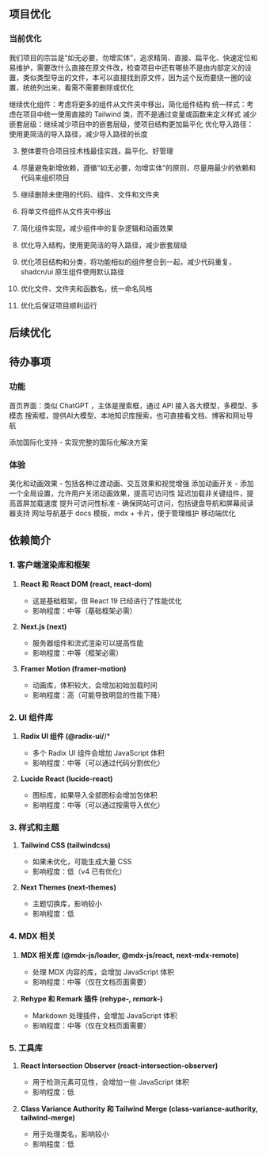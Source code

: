 ## 项目优化

### 当前优化

我们项目的宗旨是“如无必要，勿增实体”，追求精简、直接、扁平化、快速定位和易维护，需要改什么直接在原文件改，检查项目中还有哪些不是由内部定义的设置，类似类型导出的文件，本可以直接找到原文件，因为这个反而要绕一圈的设置，统统列出来，看需不需要删除或优化

继续优化组件：考虑将更多的组件从文件夹中移出，简化组件结构
统一样式：考虑在项目中统一使用直接的 Tailwind 类，而不是通过变量或函数来定义样式
减少嵌套层级：继续减少项目中的嵌套层级，使项目结构更加扁平化
优化导入路径：使用更简洁的导入路径，减少导入路径的长度

3. 整体要符合项目技术栈最佳实践，扁平化、好管理
4. 尽量避免新增依赖，遵循“如无必要，勿增实体”的原则，尽量用最少的依赖和代码来组织项目

1. 继续删除未使用的代码、组件、文件和文件夹
2. 将单文件组件从文件夹中移出
3. 简化组件实现，减少组件中的复杂逻辑和动画效果
4. 优化导入结构，使用更简洁的导入路径，减少嵌套层级
5. 优化项目结构和分类，将功能相似的组件整合到一起，减少代码重复，shadcn/ui 原生组件使用默认路径
6. 优化文件、文件夹和函数名，统一命名风格
7. 优化后保证项目顺利运行

## 后续优化

## 待办事项

### 功能

首页界面：类似 ChatGPT ，主体是搜索框，通过 API 接入各大模型，多模型、多模态
搜索框，提供AI大模型、本地知识库搜索，也可直接看文档、博客和网址导航

添加国际化支持 - 实现完整的国际化解决方案

### 体验

美化和动画效果 - 包括各种过渡动画、交互效果和视觉增强
添加动画开关 - 添加一个全局设置，允许用户关闭动画效果，提高可访问性
延迟加载非关键组件，提高首屏加载速度
提升可访问性标准 - 确保网站可访问，包括键盘导航和屏幕阅读器支持
网址导航基于 docs 模板，mdx + 卡片，便于管理维护
移动端优化

## 依赖简介

### 1. 客户端渲染库和框架

1. **React 和 React DOM (react, react-dom)**
   - 这是基础框架，但 React 19 已经进行了性能优化
   - 影响程度：中等（基础框架必需）

2. **Next.js (next)**
   - 服务器组件和流式渲染可以提高性能
   - 影响程度：中等（框架必需）

3. **Framer Motion (framer-motion)**
   - 动画库，体积较大，会增加初始加载时间
   - 影响程度：高（可能导致明显的性能下降）

### 2. UI 组件库

1. **Radix UI 组件 (@radix-ui/***)**
   - 多个 Radix UI 组件会增加 JavaScript 体积
   - 影响程度：中等（可以通过代码分割优化）

2. **Lucide React (lucide-react)**
   - 图标库，如果导入全部图标会增加包体积
   - 影响程度：中等（可以通过按需导入优化）

### 3. 样式和主题

1. **Tailwind CSS (tailwindcss)**
   - 如果未优化，可能生成大量 CSS
   - 影响程度：低（v4 已有优化）

2. **Next Themes (next-themes)**
   - 主题切换库，影响较小
   - 影响程度：低

### 4. MDX 相关

1. **MDX 相关库 (@mdx-js/loader, @mdx-js/react, next-mdx-remote)**
   - 处理 MDX 内容的库，会增加 JavaScript 体积
   - 影响程度：中等（仅在文档页面需要）

2. **Rehype 和 Remark 插件 (rehype-*, remark-*)**
   - Markdown 处理插件，会增加 JavaScript 体积
   - 影响程度：中等（仅在文档页面需要）

### 5. 工具库

1. **React Intersection Observer (react-intersection-observer)**
   - 用于检测元素可见性，会增加一些 JavaScript 体积
   - 影响程度：低

2. **Class Variance Authority 和 Tailwind Merge (class-variance-authority, tailwind-merge)**
   - 用于处理类名，影响较小
   - 影响程度：低
